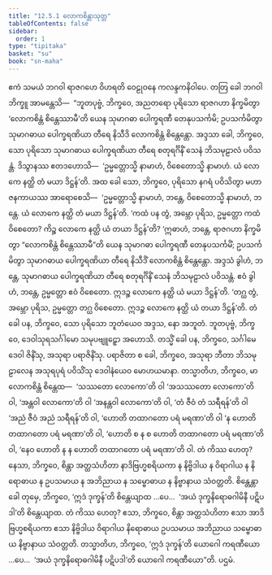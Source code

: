 ```yaml
---
title: "12.5.1 လောကစိန္တာသုတ္တ"
tableOfContents: false
sidebar:
  order: 1
type: "tipitaka"
basket: "su"
book: "sn-maha"
---
```



<DynamicBreadcrumb />

<Division number="1111" book="sn-maha">

<Paragraph number="2355" book="sn-maha">
ဧကံ သမယံ ဘဂဝါ ရာဇဂဟေ ဝိဟရတိ ဝေဠုဝနေ ကလန္ဒကနိဝါပေ. တတြ ခေါ ဘဂဝါ ဘိက္ခူ အာမန္တေသိ—  “ဘူတပုဗ္ဗံ, ဘိက္ခဝေ, အညတရော ပုရိသော ရာဇဂဟာ နိက္ခမိတွာ ‘လောကစိန္တံ စိန္တေဿာမီ’တိ ယေန သုမာဂဓာ ပေါက္ခရဏီ တေနုပသင်္ကမိ; ဥပသင်္ကမိတွာ သုမာဂဓာယ ပေါက္ခရဏိယာ တီရေ နိသီဒိ လောကစိန္တံ စိန္တေန္တော. အဒ္ဒသာ ခေါ, ဘိက္ခဝေ, သော ပုရိသော သုမာဂဓာယ ပေါက္ခရဏိယာ တီရေ စတုရင်္ဂိနိံ သေနံ ဘိသမုဠာလံ ပဝိသန္တံ. ဒိသွာနဿ ဧတဒဟောသိ—  ‘ဥမ္မတ္တောသ္မိ နာမာဟံ, ဝိစေတောသ္မိ နာမာဟံ. ယံ လောကေ နတ္ထိ တံ မယာ ဒိဋ္ဌန်’တိ.
</Paragraph>

<Paragraph number="2356" book="sn-maha">
အထ ခေါ သော, ဘိက္ခဝေ, ပုရိသော နဂရံ ပဝိသိတွာ မဟာဇနကာယဿ အာရောစေသိ—  ‘ဥမ္မတ္တောသ္မိ နာမာဟံ, ဘန္တေ, ဝိစေတောသ္မိ နာမာဟံ, ဘန္တေ. ယံ လောကေ နတ္ထိ တံ မယာ ဒိဋ္ဌန်’တိ. ‘ကထံ ပန တွံ, အမ္ဘော ပုရိသ, ဥမ္မတ္တော ကထံ ဝိစေတော? ကိဉ္စ လောကေ နတ္ထိ ယံ တယာ ဒိဋ္ဌန်’တိ? ‘ဣဓာဟံ, ဘန္တေ, ရာဇဂဟာ နိက္ခမိတွာ “လောကစိန္တံ စိန္တေဿာမီ”တိ ယေန သုမာဂဓာ ပေါက္ခရဏီ တေနုပသင်္ကမိံ; ဥပသင်္ကမိတွာ သုမာဂဓာယ ပေါက္ခရဏိယာ တီရေ နိသီဒိံ လောကစိန္တံ စိန္တေန္တော. အဒ္ဒသံ ခွါဟံ, ဘန္တေ, သုမာဂဓာယ ပေါက္ခရဏိယာ တီရေ စတုရင်္ဂိနိံ သေနံ ဘိသမုဠာလံ ပဝိသန္တံ. ဧဝံ ခွါဟံ, ဘန္တေ, ဥမ္မတ္တော ဧဝံ ဝိစေတော. ဣဒဉ္စ လောကေ နတ္ထိ ယံ မယာ ဒိဋ္ဌန်’တိ. ‘တဂ္ဃ တွံ, အမ္ဘော ပုရိသ, ဥမ္မတ္တော တဂ္ဃ ဝိစေတော. ဣဒဉ္စ လောကေ နတ္ထိ ယံ တယာ ဒိဋ္ဌန်’တိ.
</Paragraph>

<Paragraph number="2357" book="sn-maha">
တံ ခေါ ပန, ဘိက္ခဝေ, သော ပုရိသော ဘူတံယေဝ အဒ္ဒသ, နော အဘူတံ. ဘူတပုဗ္ဗံ, ဘိက္ခဝေ, ဒေဝါသုရသင်္ဂါမော သမုပဗျူဠှော အဟောသိ. တသ္မိံ ခေါ ပန, ဘိက္ခဝေ, သင်္ဂါမေ ဒေဝါ ဇိနိံသု, အသုရာ ပရာဇိနိံသု. ပရာဇိတာ စ ခေါ, ဘိက္ခဝေ, အသုရာ ဘီတာ ဘိသမုဠာလေန အသုရပုရံ ပဝိသိံသု ဒေဝါနံယေဝ မောဟယမာနာ.
</Paragraph>

<Paragraph number="2358" book="sn-maha">
တသ္မာတိဟ, ဘိက္ခဝေ, မာ လောကစိန္တံ စိန္တေထ—  ‘သဿတော လောကော’တိ ဝါ ‘အသဿတော လောကော’တိ ဝါ, ‘အန္တဝါ လောကော’တိ ဝါ ‘အနန္တဝါ လောကော’တိ ဝါ, ‘တံ ဇီဝံ တံ သရီရန်’တိ ဝါ ‘အညံ ဇီဝံ အညံ သရီရန်’တိ ဝါ, ‘ဟောတိ တထာဂတော ပရံ မရဏာ’တိ ဝါ ‘န ဟောတိ တထာဂတော ပရံ မရဏာ’တိ ဝါ, ‘ဟောတိ စ န စ ဟောတိ တထာဂတော ပရံ မရဏာ’တိ ဝါ, ‘နေဝ ဟောတိ န န ဟောတိ တထာဂတော ပရံ မရဏာ’တိ ဝါ. တံ ကိဿ ဟေတု? နေသာ, ဘိက္ခဝေ, စိန္တာ အတ္ထသံဟိတာ နာဒိဗြဟ္မစရိယကာ န နိဗ္ဗိဒါယ န ဝိရာဂါယ န နိရောဓာယ န ဥပသမာယ န အဘိညာယ န သမ္ဗောဓာယ န နိဗ္ဗာနာယ သံဝတ္တတိ.
</Paragraph>

<Paragraph number="2359" book="sn-maha">
စိန္တေန္တာ ခေါ တုမှေ, ဘိက္ခဝေ, ‘ဣဒံ ဒုက္ခန်’တိ စိန္တေယျာထ …ပေ…  ‘အယံ ဒုက္ခနိရောဓဂါမိနီ ပဋိပဒါ’တိ စိန္တေယျာထ. တံ ကိဿ ဟေတု? ဧသာ, ဘိက္ခဝေ, စိန္တာ အတ္ထသံဟိတာ ဧသာ အာဒိဗြဟ္မစရိယကာ ဧသာ နိဗ္ဗိဒါယ ဝိရာဂါယ နိရောဓာယ ဥပသမာယ အဘိညာယ သမ္ဗောဓာယ နိဗ္ဗာနာယ သံဝတ္တတိ.
</Paragraph>

<Paragraph number="2360" book="sn-maha">
တသ္မာတိဟ, ဘိက္ခဝေ, ‘ဣဒံ ဒုက္ခန်’တိ ယောဂေါ ကရဏီယော …ပေ…  ‘အယံ ဒုက္ခနိရောဓဂါမိနီ ပဋိပဒါ’တိ ယောဂေါ ကရဏီယော”တိ.

</Paragraph>
</Division>

<Paragraph number="2361" type="center" book="sn-maha">
ပဌမံ.
</Paragraph>
